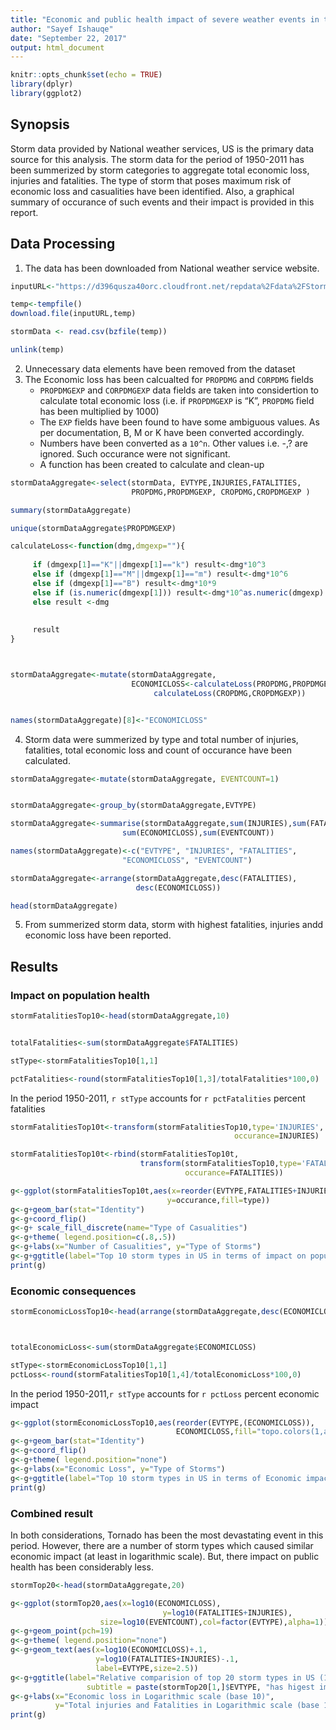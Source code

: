 ```yaml
---
title: "Economic and public health impact of severe weather events in the US (1950-2011)"
author: "Sayef Ishauqe"
date: "September 22, 2017"
output: html_document
---
```


```r
knitr::opts_chunk$set(echo = TRUE)
library(dplyr)
library(ggplot2)
```


## Synopsis

Storm data provided by National weather services, US is the primary data source
for this analysis. The storm data for the period of 1950-2011 has been summerized
by storm categories to aggregate total economic loss, injuries and fatalities. 
The type of storm that poses maximum risk of economic loss and casualities have 
been identified. Also, a graphical summary of occurance of such events and their
impact is provided in this report.

## Data Processing

1. The data has been downloaded from National weather service website.

```r
inputURL<-"https://d396qusza40orc.cloudfront.net/repdata%2Fdata%2FStormData.csv.bz2"

temp<-tempfile()
download.file(inputURL,temp)

stormData <- read.csv(bzfile(temp))

unlink(temp)

```

2. Unnecessary data elements have been removed from the dataset
3. The Economic loss has been calcualted for ```PROPDMG``` and ```CORPDMG``` 
     fields 
     - ```PROPDMGEXP``` and ```CORPDMGEXP``` data fields are taken into 
     considertion to calculate total economic loss (i.e. if ```PROPDMGEXP``` is 
     "K", ```PROPDMG``` field has been multiplied by 1000)
     - The ```EXP``` fields have been found to have some ambiguous values. As 
     per documentation, B, M or K have been converted accordingly. 
     - Numbers have been converted as a ```10^n```. Other values i.e. -,? are 
     ignored. Such occurance were not significant.
     - A function has been created to calculate and clean-up

```r
stormDataAggregate<-select(stormData, EVTYPE,INJURIES,FATALITIES,
                           PROPDMG,PROPDMGEXP, CROPDMG,CROPDMGEXP )

summary(stormDataAggregate)

unique(stormDataAggregate$PROPDMGEXP)

calculateLoss<-function(dmg,dmgexp=""){
     
     if (dmgexp[1]=="K"||dmgexp[1]=="k") result<-dmg*10^3
     else if (dmgexp[1]=="M"||dmgexp[1]=="m") result<-dmg*10^6
     else if (dmgexp[1]=="B") result<-dmg*10*9
     else if (is.numeric(dmgexp[1])) result<-dmg*10^as.numeric(dmgexp)
     else result <-dmg
     
     
     result
}



stormDataAggregate<-mutate(stormDataAggregate,
                           ECONOMICLOSS<-calculateLoss(PROPDMG,PROPDMGEXP)+
                                calculateLoss(CROPDMG,CROPDMGEXP))


names(stormDataAggregate)[8]<-"ECONOMICLOSS"

```

4. Storm data were summerized by type and total number of injuries, fatalities,
total economic loss and count of occurance have been calculated.

```r
stormDataAggregate<-mutate(stormDataAggregate, EVENTCOUNT=1)


stormDataAggregate<-group_by(stormDataAggregate,EVTYPE)

stormDataAggregate<-summarise(stormDataAggregate,sum(INJURIES),sum(FATALITIES),
                         sum(ECONOMICLOSS),sum(EVENTCOUNT))

names(stormDataAggregate)<-c("EVTYPE", "INJURIES", "FATALITIES",
                         "ECONOMICLOSS", "EVENTCOUNT")

stormDataAggregate<-arrange(stormDataAggregate,desc(FATALITIES),
                            desc(ECONOMICLOSS))

head(stormDataAggregate)
```

5. From summerized storm data, storm with highest fatalities, injuries andd 
economic loss have been reported.


## Results

### Impact on population health

```r
stormFatalitiesTop10<-head(stormDataAggregate,10)


totalFatalities<-sum(stormDataAggregate$FATALITIES)

stType<-stormFatalitiesTop10[1,1]

pctFatalities<-round(stormFatalitiesTop10[1,3]/totalFatalities*100,0)

```

In the period 1950-2011, ```r stType``` accounts for ```r pctFatalities``` 
percent fatalities

```r
stormFatalitiesTop10t<-transform(stormFatalitiesTop10,type='INJURIES',
                                                  occurance=INJURIES)

stormFatalitiesTop10t<-rbind(stormFatalitiesTop10t,
                             transform(stormFatalitiesTop10,type='FATALITIES',
                                       occurance=FATALITIES))

g<-ggplot(stormFatalitiesTop10t,aes(x=reorder(EVTYPE,FATALITIES+INJURIES),
                                   y=occurance,fill=type))
g<-g+geom_bar(stat="Identity")
g<-g+coord_flip()
g<-g+ scale_fill_discrete(name="Type of Casualities")
g<-g+theme( legend.position=c(.8,.5))
g<-g+labs(x="Number of Casualities", y="Type of Storms")
g<-g+ggtitle(label="Top 10 storm types in US in terms of impact on population health")
print(g)
```


### Economic consequences

```r

stormEconomicLossTop10<-head(arrange(stormDataAggregate,desc(ECONOMICLOSS)),10)



totalEconomicLoss<-sum(stormDataAggregate$ECONOMICLOSS)

stType<-stormEconomicLossTop10[1,1]
pctLoss<-round(stormFatalitiesTop10[1,4]/totalEconomicLoss*100,0)

```

In the period 1950-2011,```r stType``` accounts for ```r pctLoss``` percent 
economic impact


```r

g<-ggplot(stormEconomicLossTop10,aes(reorder(EVTYPE,(ECONOMICLOSS)),
                                     ECONOMICLOSS,fill="topo.colors(1,alpha=.2)"))
g<-g+geom_bar(stat="Identity")
g<-g+coord_flip()
g<-g+theme( legend.position="none")
g<-g+labs(x="Economic Loss", y="Type of Storms")
g<-g+ggtitle(label="Top 10 storm types in US in terms of Economic impact") 
print(g)

```

### Combined result
In both considerations, Tornado has been the most devastating event in this 
period. However, there are a number of storm types which caused similar economic 
impact (at least in logarithmic scale). But, there impact on public health has 
been considerably less.

```r
stormTop20<-head(stormDataAggregate,20)

g<-ggplot(stormTop20,aes(x=log10(ECONOMICLOSS),
                                  y=log10(FATALITIES+INJURIES),
                    size=log10(EVENTCOUNT),col=factor(EVTYPE),alpha=1))
g<-g+geom_point(pch=19)
g<-g+theme( legend.position="none")
g<-g+geom_text(aes(x=log10(ECONOMICLOSS)+.1,
                   y=log10(FATALITIES+INJURIES)-.1,
                   label=EVTYPE,size=2.5))
g<-g+ggtitle(label="Relative comparision of top 20 storm types in US (1950-2011)",
                 subtitle = paste(stormTop20[1,]$EVTYPE, "has higest impact in terms of injuries/fatalities and Economic loss"))
g<-g+labs(x="Economic loss in Logarithmic scale (base 10)",
          y="Total injuries and Fatalities in Logarithmic scale (base 10)")
print(g)
```